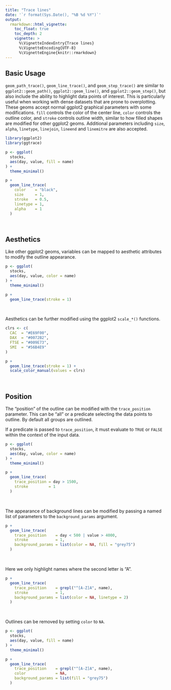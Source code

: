 ```yaml
---
title: "Trace lines"
date: '`r format(Sys.Date(), "%B %d %Y")`'
output:
  rmarkdown::html_vignette:
    toc_float: true
    toc_depth: 2
    vignette: >
      %\VignetteIndexEntry{Trace lines}
      %\VignetteEncoding{UTF-8}
      %\VignetteEngine{knitr::rmarkdown}
---
```


## Basic Usage

`geom_path_trace()`, `geom_line_trace()`, and `geom_step_trace()` are similar
to `ggplot2::geom_path()`, `ggplot2::geom_line()`, and `ggplot2::geom_step()`,
but also include the ability to highlight data points of interest. This is
particularly useful when working with dense datasets that are prone to
overplotting. These geoms accept normal ggplot2 graphical parameters with some
modifications. `fill` controls the color of the center line, `color` controls
the outline color, and `stroke` controls outline width, similar to how filled
shapes are modified for other ggplot2 geoms. Additional parameters including
`size`, `alpha`,  `linetype`, `linejoin`, `lineend` and `linemitre` are also
accepted.

```r
library(ggplot2)
library(ggtrace)

p <- ggplot(
  stocks,
  aes(day, value, fill = name)
) +
  theme_minimal()

p +
  geom_line_trace(
    color    = "black",
    size     = 1,
    stroke   = 0.5,
    linetype = 1,
    alpha    = 1
  )
```

<br>

## Aesthetics

Like other ggplot2 geoms, variables can be mapped to aesthetic attributes to
modify the outline appearance.

```r
p <- ggplot(
  stocks,
  aes(day, value, color = name)
) +
  theme_minimal()

p +
  geom_line_trace(stroke = 1)
```

<br>

Aesthetics can be further modified using the ggplot2 `scale_*()` functions.

```r
clrs <- c(
  CAC  = "#E69F00",
  DAX  = "#0072B2",
  FTSE = "#009E73",
  SMI  = "#56B4E9"
)

p +
  geom_line_trace(stroke = 1) +
  scale_color_manual(values = clrs)
```

<br>

## Position

The "position" of the outline can be modified with the `trace_position`
parameter. This can be "all" or a predicate selecting the data points to
outline. By default all groups are outlined.

If a predicate is passed to `trace_position`, it must evaluate to `TRUE` or
`FALSE` within the context of the input data.

```r
p <- ggplot(
  stocks,
  aes(day, value, color = name)
) +
  theme_minimal()

p +
  geom_line_trace(
    trace_position = day > 1500,
    stroke         = 1
  )
```

<br>

The appearance of background lines can be modified by passing a named list of
parameters to the `background_params` argument.

```r
p +
  geom_line_trace(
    trace_position    = day < 500 | value > 4000,
    stroke            = 1,
    background_params = list(color = NA, fill = "grey75")
  )
```

<br>

Here we only highlight names where the second letter is "A".

```r
p +
  geom_line_trace(
    trace_position    = grepl("^[A-Z]A", name),
    stroke            = 1,
    background_params = list(color = NA, linetype = 2)
  )
```

<br>

Outlines can be removed by setting `color` to `NA`.

```r
p <- ggplot(
  stocks,
  aes(day, value, fill = name)
) +
  theme_minimal()

p +
  geom_line_trace(
    trace_position    = grepl("^[A-Z]A", name),
    color             = NA,
    background_params = list(fill = "grey75")
  )
```
